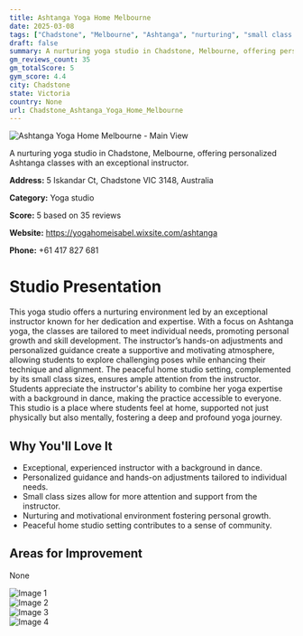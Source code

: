 ```yaml
---
title: Ashtanga Yoga Home Melbourne
date: 2025-03-08
tags: ["Chadstone", "Melbourne", "Ashtanga", "nurturing", "small class size", "Chadstone"]  
draft: false
summary: A nurturing yoga studio in Chadstone, Melbourne, offering personalized Ashtanga classes with an exceptional instructor.
gm_reviews_count: 35
gm_totalScore: 5
gym_score: 4.4
city: Chadstone
state: Victoria
country: None
url: Chadstone_Ashtanga_Yoga_Home_Melbourne
---
```


<div className="aspect-[16/9] relative my-8">
  <img 
    src="https://lh5.googleusercontent.com/p/AF1QipM90aN0Zk0XTpioRcq4s1aoYJk16d25u2_Ac6w1=w1920-h1080-k-no"
    alt="Ashtanga Yoga Home Melbourne - Main View"
    className="object-cover absolute inset-0 w-full h-full rounded-lg"
  />
</div>

A nurturing yoga studio in Chadstone, Melbourne, offering personalized Ashtanga classes with an exceptional instructor.

**Address:** 5 Iskandar Ct, Chadstone VIC 3148, Australia

**Category:** Yoga studio

**Score:** 5 based on 35 reviews

**Website:** https://yogahomeisabel.wixsite.com/ashtanga

**Phone:** +61 417 827 681

# Studio Presentation

This yoga studio offers a nurturing environment led by an exceptional instructor known for her dedication and expertise. With a focus on Ashtanga yoga, the classes are tailored to meet individual needs, promoting personal growth and skill development. The instructor’s hands-on adjustments and personalized guidance create a supportive and motivating atmosphere, allowing students to explore challenging poses while enhancing their technique and alignment. The peaceful home studio setting, complemented by its small class sizes, ensures ample attention from the instructor. Students appreciate the instructor's ability to combine her yoga expertise with a background in dance, making the practice accessible to everyone. This studio is a place where students feel at home, supported not just physically but also mentally, fostering a deep and profound yoga journey.

## Why You'll Love It

- Exceptional, experienced instructor with a background in dance.
- Personalized guidance and hands-on adjustments tailored to individual needs.
- Small class sizes allow for more attention and support from the instructor.
- Nurturing and motivational environment fostering personal growth.
- Peaceful home studio setting contributes to a sense of community.

## Areas for Improvement

None

<div className="grid grid-cols-1 xl:grid-cols-2 gap-4 my-8">
<div className="aspect-[4/3] relative"><img src="https://lh3.googleusercontent.com/p/AF1QipPDLOhF5XqcSyA3oTu_spYZKYnM2txSG1_pmC1m=w1920-h1080-k-no" alt="Image 1" className="object-cover absolute inset-0 w-full h-full rounded-lg" /></div>
<div className="aspect-[4/3] relative"><img src="https://lh5.googleusercontent.com/p/AF1QipP8nWL-P_KJ7fwrxnF19jjMOG4n1OAcK2rZmZmn=w1920-h1080-k-no" alt="Image 2" className="object-cover absolute inset-0 w-full h-full rounded-lg" /></div>
<div className="aspect-[4/3] relative"><img src="https://lh5.googleusercontent.com/p/AF1QipNeHlacyzxJWij9CP4qjBVg0NlisFsJhcY0JR2m=w1920-h1080-k-no" alt="Image 3" className="object-cover absolute inset-0 w-full h-full rounded-lg" /></div>
<div className="aspect-[4/3] relative"><img src="https://lh5.googleusercontent.com/p/AF1QipPFKi4dqeXeAtKTG9vTqmFDmx_XPI0Trd46mEPf=w1920-h1080-k-no" alt="Image 4" className="object-cover absolute inset-0 w-full h-full rounded-lg" /></div>
</div>